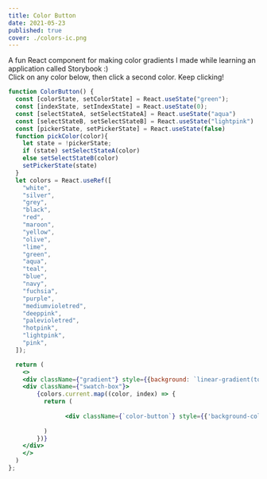 ```yaml
---
title: Color Button
date: 2021-05-23
published: true
cover: ./colors-ic.png
---
```


A fun React component for making color gradients I made while learning an application called Storybook :) <br/> 
Click on any color below, then click a second color. Keep clicking!

```jsx react-live
function ColorButton() {
  const [colorState, setColorState] = React.useState("green");
  const [indexState, setIndexState] = React.useState(0);
  const [selectStateA, setSelectStateA] = React.useState("aqua")
  const [selectStateB, setSelectStateB] = React.useState("lightpink")
  const [pickerState, setPickerState] = React.useState(false)
  function pickColor(color){
    let state = !pickerState;
    if (state) setSelectStateA(color)
    else setSelectStateB(color)
    setPickerState(state)
  }
  let colors = React.useRef([
    "white",
    "silver",
    "grey",
    "black",
    "red",
    "maroon",
    "yellow",
    "olive",
    "lime",
    "green",
    "aqua",
    "teal",
    "blue",
    "navy",
    "fuchsia",
    "purple",
    "mediumvioletred",
    "deeppink",
    "palevioletred",
    "hotpink",
    "lightpink",
    "pink",
  ]);

  return (
    <>
    <div className={"gradient"} style={{background: `linear-gradient(to right,  ${selectStateA} 0%, ${selectStateB} 100%)`}}><span>{selectStateA}</span>  <span>{selectStateB}</span></div>
    <div className={"swatch-box"}>
        {colors.current.map((color, index) => {
          return ( 
             
                <div className={`color-button`} style={{'background-color': `${color}`}} onClick={()=>pickColor(color)}>{color} </div>
              
          )
        })}
    </div>
    </>
  )
};
```
